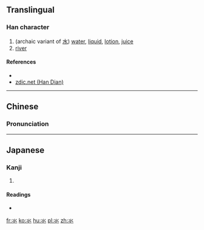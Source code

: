 ==Translingual==

===Han character===
{{Han char|rn=85|rad=水|as=01|sn=5|four=|canj=XE,FF,XXFF}}

# (archaic variant of [[水]]) [[water]], [[liquid]], [[lotion]], [[juice]]
# [[river]]

====References====
* {{Han ref|kx=0603.011|dkj=17092|hdz=31545.011|uh=6C3A|ud=27706}}
*[http://www.zdic.net/z/1c/js/6C3A.htm zdic.net (Han Dian)]

----

==Chinese==
{{zh-forms}}

===Pronunciation===
{{zh-pron
|m=shuǐ
|c=
|mc=
|oc=
|ma=zh-shuǐ.ogg
|cat=n
}}

----

==Japanese==

===Kanji===
{{ja-kanji|grade=|rs=水01}}

# {{defn|lang=ja|sort=水01}}

====Readings====
* {{ja-readings|on=[[すい]] (sui)|kun=[[したみず]] (shitamizu)}}

[[fr:氺]]
[[ko:氺]]
[[hu:氺]]
[[pl:氺]]
[[zh:氺]]